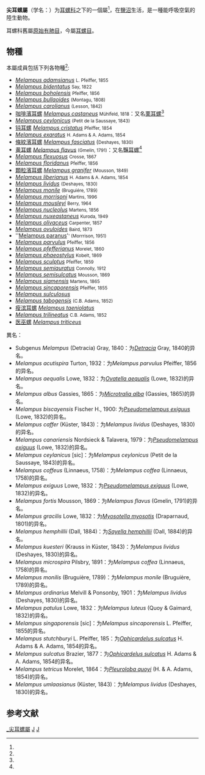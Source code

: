 {{Automatic taxobox
 | image = Melampus sincaporensis0904-1.jpg
 | image_caption = 一隻在人手上的''[[Melampus_sincaporensis|Melampus sincaporensis]]'' 
 | taxon = Melampus
 | authority = [[Pierre_Denys_Montfort|Montfort]], 1810{{r|Montfort 1810}}
 | synonyms =
* ''Auricula'' (''Conovulus'') {{small|Lamarck, 1816}}
* ''Conovulus'' {{small|Lamarck, 1816}}
* ''Melampus'' (''Melampus'') {{small|Montfort, 1810}}（另類表達形式）
* ''Melampus'' (''Micromelampus'') {{small|Möllendorff, 1898}}（另類表達形式）
* ''Melampus'' (''Pira'') {{small|H. Adams & A. Adams, 1855}}（另類表達形式）
* ''Melampus'' (''Signia'') {{small|H. Adams & A. Adams, 1855}}（另類表達形式）
* ''Pira'' {{small|H. Adams & A. Adams, 1855}}
* ''Tifata'' {{small|H. Adams & A. Adams, 1855}}
}}

'''尖耳螺屬'''（学名：{{lang|la|''Melampus''}}）为[[耳螺科|耳螺科]]之下的一個屬<ref name="WoRMS_160366" />，在[[鹽沼|鹽沼]]生活，是一種能呼吸空氣的陸生動物。

耳螺科舊屬[[原始有肺目|原始有肺目]]{{r|shelldoc_000008}}，今屬[[耳螺目|耳螺目]]{{r|Bouchet 2017}}。

==物種==
本屬成員包括下列各物種<ref name=AMFM1996 />:
* ''[[Melampus_adamsianus|Melampus adamsianus]]'' <small>L. Pfeiffer, 1855</small>
* ''[[Melampus_bidentatus|Melampus bidentatus]]'' <small>Say, 1822</small>
* ''[[Melampus_boholensis|Melampus boholensis]]'' <small>Pfeiffer, 1856</small>
* ''[[Melampus_bullaoides|Melampus bullaoides]]'' <small>(Montagu, 1808)</small>
* ''[[Melampus_carolianus|Melampus carolianus]]'' <small>(Lesson, 1842)</small>
*[[咖啡濱耳螺|咖啡濱耳螺]] ''[[Melampus_castaneus|Melampus castaneus]]'' <small>Mühlfeld, 1818</small>：又名[[栗耳螺|栗耳螺]]<ref name=shelldoc_000008 />
* ''[[Melampus_ceylonicus|Melampus ceylonicus]]'' <small>(Petit de la Saussaye, 1843)</small>
*[[钝耳螺|钝耳螺]] ''[[Melampus_cristatus|Melampus cristatus]]'' <small>Pfeiffer, 1854</small>
* ''[[Melampus_exaratus|Melampus exaratus]]'' <small>H. Adams & A. Adams, 1854</small>
*[[條紋濱耳螺|條紋濱耳螺]] ''[[Melampus_fasciatus|Melampus fasciatus]]'' (<small>Deshayes, 1830)</small>
*[[黄耳螺|黄耳螺]] ''[[Melampus_flavus|Melampus flavus]]'' <small>(Gmelin, 1791)</small>：又名[[豔耳螺|豔耳螺]]<ref name=shelldoc_000008 />
* ''[[Melampus_flexuosus|Melampus flexuosus]]'' <small>Crosse, 1867</small>
* ''[[Melampus_floridanus|Melampus floridanus]]'' <small>Pfeiffer, 1856</small>
*[[顆粒濱耳螺|顆粒濱耳螺]] ''[[Melampus_granifer|Melampus granifer]]'' <small>(Mousson, 1849)</small>
* ''[[Melampus_liberianus|Melampus liberianus]]'' <small>H. Adams & A. Adams, 1854</small>
* ''[[Melampus_lividus|Melampus lividus]]'' <small>(Deshayes, 1830)</small>
* ''[[Melampus_monile|Melampus monile]]'' <small>(Bruguiére, 1789)</small>
* ''[[Melampus_morrisoni|Melampus morrisoni]]'' <small>Martins, 1996</small>
* ''[[Melampus_mousleyi|Melampus mousleyi]]'' <small>Berry, 1964</small>
* ''[[Melampus_nucleolus|Melampus nucleolus]]'' <small>Martens, 1856</small>
* ''[[Melampus_nuxeastaneus|Melampus nuxeastaneus]]'' <small>Kuroda, 1949</small> {{citation needed|date=April 2012}}
* ''[[Melampus_olivaceus|Melampus olivaceus]]'' <small>Carpenter, 1857</small>
* ''[[Melampus_ovuloides|Melampus ovuloides]]'' <small>Baird, 1873</small>
* ''[[Melampus_paranus|Melampus paranus]]'<small>' (Morrrison, 1951)</small>
* ''[[Melampus_parvulus|Melampus parvulus]]'' <small>Pfeiffer, 1856</small>
* ''[[Melampus_pfefferianus|Melampus pfefferianus]]'' <small>Morelet, 1860</small>
* ''[[Melampus_phaeostylus|Melampus phaeostylus]]'' <small>Kobelt, 1869</small>
* ''[[Melampus_sculptus|Melampus sculptus]]'' <small>Pfeiffer, 1859</small>
* ''[[Melampus_semiauratus|Melampus semiauratus]]'' <small>Connolly, 1912</small>
* ''[[Melampus_semisulcatus|Melampus semisulcatus]]'' <small>Mousson, 1869</small>
* ''[[Melampus_siamensis|Melampus siamensis]]'' <small>Martens, 1865</small>
* ''[[Melampus_sincaporensis|Melampus sincaporensis]]'' <small>Pfeiffer, 1855</small>
* ''[[Melampus_sulculosus|Melampus sulculosus]]'' {{citation needed|date=April 2012}}
* ''[[Melampus_tabogensis|Melampus tabogensis]]'' <small>(C.B. Adams, 1852)</small>
*[[瘦滨耳螺|瘦滨耳螺]] ''[[Melampus_taeniolatus|Melampus taeniolatus]]''
* ''[[Melampus_trilineatus|Melampus trilineatus]]'' <small>C.B. Adams, 1852</small>
*[[医巫螺|医巫螺]] ''[[Melampus_triticeus|Melampus triticeus]]''
;異名：
* Subgenus ''Melampus'' (Detracia) Gray, 1840：为''[[Detracia|Detracia]]'' Gray, 1840的异名。
* ''Melampus acutispira'' Turton, 1932：为''Melampus parvulus'' Pfeiffer, 1856的异名。
* ''Melampus aequalis'' Lowe, 1832：为''[[Ovatella_aequalis|Ovatella aequalis]]'' (Lowe, 1832)的异名。
* ''Melampus albus'' Gassies, 1865：为''[[Microtralia_alba|Microtralia alba]]'' (Gassies, 1865)的异名。
* ''Melampus biscayensis'' Fischer H., 1900: 为''[[Pseudomelampus_exiguus|Pseudomelampus exiguus]]'' (Lowe, 1832)的异名。
* ''Melampus caffer'' (Küster, 1843)：为''Melampus lividus'' (Deshayes, 1830)的异名。
* ''Melampus canariensis'' Nordsieck & Talavera, 1979：为''[[Pseudomelampus_exiguus|Pseudomelampus exiguus]]'' (Lowe, 1832)的异名。
* ''Melampus ceylanicus'' [sic]：为''Melampus ceylonicus'' (Petit de la Saussaye, 1843)的异名。
* ''Melampus coffeus'' (Linnaeus, 1758)：为''Melampus coffea'' (Linnaeus, 1758)的异名。
* ''Melampus exiguus'' Lowe, 1832：为''[[Pseudomelampus_exiguus|Pseudomelampus exiguus]]'' (Lowe, 1832)的异名。
* ''Melampus fortis'' Mousson, 1869：为''Melampus flavus'' (Gmelin, 1791)的异名。
* ''Melampus gracilis'' Lowe, 1832：为''[[Myosotella_myosotis|Myosotella myosotis]]'' (Draparnaud, 1801)的异名。
* ''Melampus hemphillii'' (Dall, 1884)：为''[[Sayella_hemphillii|Sayella hemphillii]]'' (Dall, 1884)的异名。
* ''Melampus kuesteri'' (Krauss in Küster, 1843)：为''Melampus lividus'' (Deshayes, 1830)的异名。
* ''Melampus microspira'' Pilsbry, 1891：为''Melampus coffea'' (Linnaeus, 1758)的异名。
* ''Melampus monilis'' (Bruguière, 1789)：为''Melampus monile'' (Bruguière, 1789)的异名。
* ''Melampus ordinarius'' Melvill & Ponsonby, 1901：为''Melampus lividus'' (Deshayes, 1830)的异名。
* ''Melampus patulus'' Lowe, 1832：为''Melampus luteus'' (Quoy & Gaimard, 1832)的异名。
* ''Melampus singaporensis'' [sic]：为''Melampus sincaporensis'' L. Pfeiffer, 1855的异名。
* ''Melampus stutchburyi'' L. Pfeiffer, 185：为''[[Ophicardelus_sulcatus|Ophicardelus sulcatus]]'' H. Adams & A. Adams, 1854的异名。
* ''Melampus sulcatus'' Brazier, 1877：为''[[Ophicardelus_sulcatus|Ophicardelus sulcatus]]'' H. Adams & A. Adams, 1854的异名。
* ''Melampus tetricus'' Morelet, 1864：为''[[Pleuroloba_quoyi|Pleuroloba quoyi]]'' (H. & A. Adams, 1854)的异名。
* ''Melampus umlaasianus'' (Küster, 1843)：为''Melampus lividus'' (Deshayes, 1830)的异名。

==参考文献==
{{reflist|refs=
<ref name=AMFM1996>{{cite journal
 |last=Martins |first=A. M. de F. |year=1996
 |title=Anatomy and systematics of the Western Atlantic Ellobiidae (Gastropoda: Pulmonata)
 |journal=''[[Malacologia|Malacologia]]''
 |volume=37 |pages=163-332 |language=en }}</ref>
<ref name="Bouchet 2017">{{Bouchet 2017}}</ref>
<ref name="Montfort 1810">{{cite journal
 |authorlink=Pierre Denys Montfort |last=Montfort |first=P. D. |year=1810
 |title=?
 |journal=''Conch.'' |volume=2 |page=318 }}</ref>
<ref name="shelldoc_000008">{{shelldoc_000008}}</ref>
<ref name="WoRMS_160366">{{WoRMS |id=160366
 |title=''Melampus'' Montfort, 1810 |db=MolluscaBase
 |last1=Neubauer |first1=Thomas A.
 |last2=Bouchet |first2=P.
 |last3=Vanden Berghe |first3=Edward
 |last4=Claus |first4=Simon
 |date=2017-12-20 |access-date=2018-08-28 }}</ref>
}}

{{commons category|Melampus}}
{{Taxonbar|from=Q3697750}}

[[Category:_尖耳螺屬|]]
[[Category:_耳螺科|J]]
[[Category:_1810年描述的动物|J]]